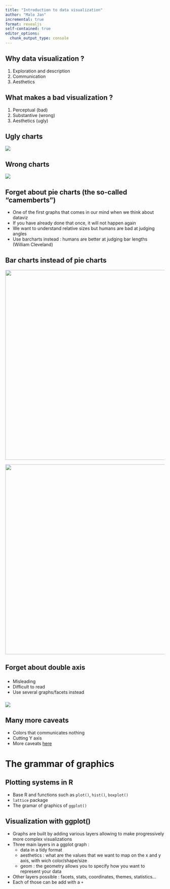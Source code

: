 ```yaml
---
title: "Introduction to data visualization"
author: "Malo Jan"
incremental: true
format: revealjs
self-contained: true
editor_options: 
  chunk_output_type: console
---
```


## Why data visualization ?

1.  Exploration and description
2.  Communication
3.  Aesthetics

## What makes a bad visualization ?

1.  Perceptual (bad)
2.  Substantive (wrong)
3.  Aesthetics (ugly)

## Ugly charts

![](figures/ugly.png){fig-align="center"}

## Wrong charts

![](figures/wrong.png){fig-align="center"}

## Forget about pie charts (the so-called "camemberts") {.smaller}

-   One of the first graphs that comes in our mind when we think about dataviz
-   If you have already done that once, it will not happen again
-   We want to understand relative sizes but humans are bad at judging angles
-   Use barcharts instead : humans are better at judging bar lengths (William Cleveland)

## Bar charts instead of pie charts

::: {layout-nrow="2"}
![](figures/pie_chart.png){width="600" fig-align="center"}

![](figures/bar_chart.png){width="600" fig-align="center"}
:::

## Forget about double axis

::: {layout-ncol="2"}
### 

-   Misleading
-   Difficult to read
-   Use several graphs/facets instead

### 

![](https://blog.datawrapper.de/wp-content/uploads/2020/08/full-180508_index11.png){fig-align="center"}
:::

## Many more caveats

-   Colors that communicates nothing
-   Cutting Y axis
-   More caveats [here](https://www.data-to-viz.com/caveats.html)

# The grammar of graphics

## Plotting systems in R

-   Base R and functions such as `plot()`, `hist()`, `boxplot()`
-   `lattice` package
-   The gramar of graphics of `ggplot()`

## Visualization with ggplot() {.smaller}

-   Graphs are built by adding various layers allowing to make progressively more complex visualizations
-   Three main layers in a ggplot graph :
    -   data in a tidy format
    -   aesthetics : what are the values that we want to map on the x and y axis, with wich color/shape/size
    -   geom : the geometry allows you to specify how you want to represent your data
-   Other layers possible : facets, stats, coordinates, themes, statistics...
-   Each of those can be add with a `+`
